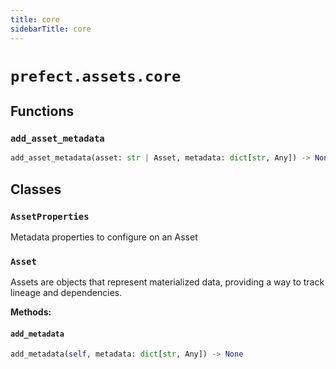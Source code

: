 ```yaml
---
title: core
sidebarTitle: core
---
```


# `prefect.assets.core`

## Functions

### `add_asset_metadata` <sup><a href="https://github.com/prefecthq/prefect/blob/main/src/prefect/assets/core.py#L65" target="_blank"><Icon icon="github" size="14" /></a></sup>

```python
add_asset_metadata(asset: str | Asset, metadata: dict[str, Any]) -> None
```

## Classes

### `AssetProperties` <sup><a href="https://github.com/prefecthq/prefect/blob/main/src/prefect/assets/core.py#L11" target="_blank"><Icon icon="github" size="14" /></a></sup>


Metadata properties to configure on an Asset


### `Asset` <sup><a href="https://github.com/prefecthq/prefect/blob/main/src/prefect/assets/core.py#L32" target="_blank"><Icon icon="github" size="14" /></a></sup>


Assets are objects that represent materialized data,
providing a way to track lineage and dependencies.


**Methods:**

#### `add_metadata` <sup><a href="https://github.com/prefecthq/prefect/blob/main/src/prefect/assets/core.py#L53" target="_blank"><Icon icon="github" size="14" /></a></sup>

```python
add_metadata(self, metadata: dict[str, Any]) -> None
```
